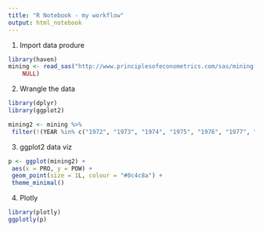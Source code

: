 ```yaml
---
title: "R Notebook - my workflow"
output: html_notebook
---
```


1. Import data produre
```r
library(haven)
mining <- read_sas("http://www.principlesofeconometrics.com/sas/mining.sas7bdat", 
    NULL)
```


2. Wrangle the data
```r

library(dplyr)
library(ggplot2)

mining2 <- mining %>%
 filter(!(YEAR %in% c("1972", "1973", "1974", "1975", "1976", "1977", "1978"))) 

```


3. ggplot2 data viz
```r
p <- ggplot(mining2) +
 aes(x = PRO, y = POW) +
 geom_point(size = 1L, colour = "#0c4c8a") +
 theme_minimal()
```

4. Plotly
```r
library(plotly)
ggplotly(p)
```

